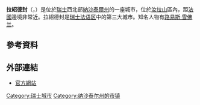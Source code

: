{{noteTA|G1=瑞士地名}}
{{Infobox Switzerland municipality}}
'''拉紹德封'''（{{lang-fr|La Chaux-de-Fonds}}，{{IPA-fr|la ʃo də fɔ̃}}）是位於[[瑞士|瑞士]]西北部[[納沙泰爾州|納沙泰爾州]]的一座城市，位於[[汝拉山|汝拉山]]區內，距[[法國|法國]]邊境非常近。拉紹德封是[[瑞士法语区|瑞士法语区]]中的第三大城市。知名人物有[[路易斯·雪佛兰|路易斯·雪佛兰]]。

== 參考資料 ==
{{Reflist}}

== 外部連結 ==
*[http://www.chaux-de-fonds.ch 官方網站] {{Wayback|url=http://www.chaux-de-fonds.ch/ |date=20201126055303 }}

{{commonscat|La Chaux-de-Fonds}}

{{瑞士世界遺產}}

{{Authority control}}
{{DEFAULTSORT:La Chaux-de-Fonds}}
{{Swiss-geo-stub}}
[[Category:瑞士城市|Category:瑞士城市]]
[[Category:纳沙泰尔州的市镇|Category:纳沙泰尔州的市镇]]